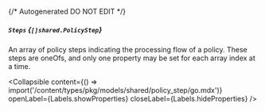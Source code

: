 {/* Autogenerated DO NOT EDIT  */}

##### `Steps` *{`[]shared.PolicyStep`}*
An array of policy steps indicating the processing flow of a policy. These steps are oneOfs, and only one property may be set for each array index at a time.

<Collapsible content={() => import('/content/types/pkg/models/shared/policy_step/go.mdx')} openLabel={Labels.showProperties} closeLabel={Labels.hideProperties} />



